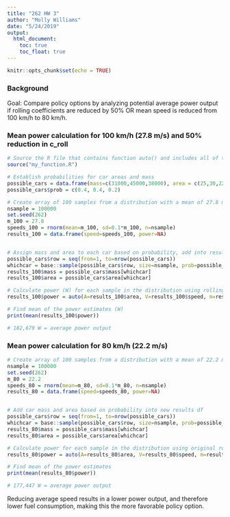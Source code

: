 ```yaml
---
title: "262 HW 3"
author: "Molly Williams"
date: "5/24/2019"
output: 
  html_document:
    toc: true
    toc_float: true
---
```


```r
knitr::opts_chunk$set(echo = TRUE)
```

### Background

Goal: Compare policy options by analyzing potential average power output if rolling coefficients are reduced by 50% OR mean speed is reduced from 100 km/h to 80 km/h. 


### Mean power calculation for 100 km/h (27.8 m/s) and 50% reduction in c_roll
```r

# Source the R file that contains function auto() and includes all of the pre-set parameters for calculating vehicle power
source("my_function.R")

# Establish probabilities for car areas and mass
possible_cars = data.frame(mass=c(31000,45000,38000), area = c(25,30,22))
possible_cars$prob = c(0.4, 0.4, 0.2)

# Create array of 100 samples from a distribution with a mean of 27.8 m/s and 10% standard deviation (assuming log normal distribution of speeds around this mean), store in a new df called results
nsample = 100000
set.seed(262)
m_100 = 27.8
speeds_100 = rnorm(mean=m_100, sd=0.1*m_100, n=nsample)
results_100 = data.frame(speed=speeds_100, power=NA)


# Assign mass and area to each car based on probability, add into results df 
possible_cars$row = seq(from=1, to=nrow(possible_cars))
whichcar = base::sample(possible_cars$row, size=nsample, prob=possible_cars$prob, replace=TRUE)
results_100$mass = possible_cars$mass[whichcar]
results_100$area = possible_cars$area[whichcar]

# Calculate power (W) for each sample in the distribution using rolling coefficient that is reduced by 50% from 0.015 to 0.0075
results_100$power = auto(A=results_100$area, V=results_100$speed, m=results_100$mass, c_roll = 0.0075)

# Find mean of the power estimates (W)
print(mean(results_100$power))

# 182,679 W = average power output

```



### Mean power calculation for 80 km/h (22.2 m/s)
```r


# Create array of 100 samples from a distribution with a mean of 22.2 m/s and 10% standard deviation (assuming log normal distribution of speeds around this mean), store in a new df called results
nsample = 100000
set.seed(262)
m_80 = 22.2
speeds_80 = rnorm(mean=m_80, sd=0.1*m_80, n=nsample)
results_80 = data.frame(speed=speeds_80, power=NA)


# Add car mass and area based on probability into new results df 
possible_cars$row = seq(from=1, to=nrow(possible_cars))
whichcar = base::sample(possible_cars$row, size=nsample, prob=possible_cars$prob, replace=TRUE)
results_80$mass = possible_cars$mass[whichcar]
results_80$area = possible_cars$area[whichcar]

# Calculate power for each sample in the distribution using original rolling coefficient of 0.015
results_80$power = auto(A=results_80$area, V=results_80$speed, m=results_80$mass)

# Find mean of the power estimates 
print(mean(results_80$power))

# 177,447 W = average power output

```

Reducing average speed results in a lower power output, and therefore lower fuel consumption, making this the more favorable policy option.

